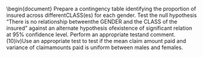 \documentclass[a4paper,12pt]{article}
%%%%%%%%%%%%%%%%%%%%%%%%%%%%%%%%%%%%%%%%%%%%%%%%%%%%%%%%%%%%%%%%%%%%%%%%%%%%%%%%%%%%%%%%%%%%%%%%%%%%%%%%%%%%%%%%%%%%%%%%%%%%%%%%%%%%%%%%%%%%%%%%%%%%%%%%%%%%%%%%%%%%%%%%%%%%%%%%%%%%%%%%%%%%%%%%%%%%%%%%%%%%%%%%%%%%%%%%%%%%%%%%%%%%%%%%%%%%%%%%%%%%%%%%%%%%
\usepackage{eurosym}
\usepackage{vmargin}
\usepackage{amsmath}
\usepackage{graphics}
\usepackage{epsfig}
\usepackage{enumerate}
\usepackage{multicol}
\usepackage{subfigure}
\usepackage{fancyhdr}
\usepackage{listings}
\usepackage{framed}
\usepackage{graphicx}
\usepackage{amsmath}
\usepackage{chngpage}
%\usepackage{bigints}

\usepackage{vmargin}
% left top textwidth textheight headheight
% headsep footheight footskip
\setmargins{2.0cm}{2.5cm}{16 cm}{22cm}{0.5cm}{0cm}{1cm}{1cm}
\renewcommand{\baselinestretch}{1.3}

\setcounter{MaxMatrixCols}{10}

\begin{document}
\large
Prepare  a  contingency  table  identifying  the  proportion  of  insured  across  differentCLASS(es) for each gender. Test the null hypothesis “There is no relationship betweenthe  GENDER  and  the  CLASS  of  the  insured”  against  an  alternate  hypothesis  ofexistence of significant relation at 95% confidence level. Perform an appropriate testand comment.(10)iv)Use  an  appropriate  test  to  test  if  the  mean  claim  amount  paid  and  variance  of  claimamounts paid is uniform between males and females.

